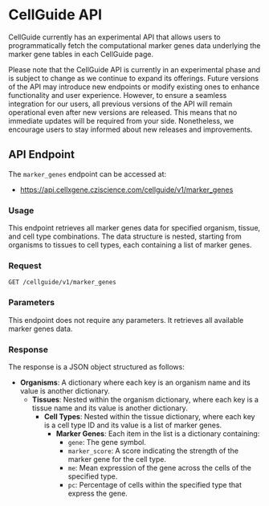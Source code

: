 # CellGuide API

CellGuide currently has an experimental API that allows users to programmatically fetch the computational marker genes data underlying the marker gene tables in each CellGuide page.

Please note that the CellGuide API is currently in an experimental phase and is subject to change as we continue to expand its offerings. Future versions of the API may introduce new endpoints or modify existing ones to enhance functionality and user experience. However, to ensure a seamless integration for our users, all previous versions of the API will remain operational even after new versions are released. This means that no immediate updates will be required from your side. Nonetheless, we encourage users to stay informed about new releases and improvements.


## API Endpoint

The `marker_genes` endpoint can be accessed at:

- https://api.cellxgene.cziscience.com/cellguide/v1/marker_genes

### Usage

This endpoint retrieves all marker genes data for specified organism, tissue, and cell type combinations. The data structure is nested, starting from organisms to tissues to cell types, each containing a list of marker genes.

### Request

`GET /cellguide/v1/marker_genes`

### Parameters

This endpoint does not require any parameters. It retrieves all available marker genes data.

### Response

The response is a JSON object structured as follows:

- **Organisms**: A dictionary where each key is an organism name and its value is another dictionary.
  - **Tissues**: Nested within the organism dictionary, where each key is a tissue name and its value is another dictionary.
    - **Cell Types**: Nested within the tissue dictionary, where each key is a cell type ID and its value is a list of marker genes.
      - **Marker Genes**: Each item in the list is a dictionary containing:
        - `gene`: The gene symbol.
        - `marker_score`: A score indicating the strength of the marker gene for the cell type.
        - `me`: Mean expression of the gene across the cells of the specified type.
        - `pc`: Percentage of cells within the specified type that express the gene.
